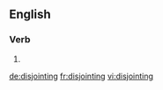 ==English==

===Verb===
{{head|en}}

# {{present participle of|disjoint|lang=en}}

[[de:disjointing]]
[[fr:disjointing]]
[[vi:disjointing]]